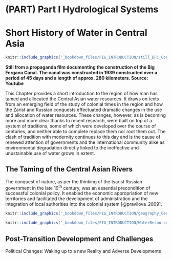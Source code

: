 # (PART) Part I Hydrological Systems {#Part1_Hydrological_Systems .unnumbered}

# Short History of Water in Central Asia {#ShortHistory}

```r
knitr::include_graphics('_bookdown_files/FIG_INTRODUCTION/still_BFC_Construction.jpg')
```

**Still from a propaganda film documenting the construction of the Big Fergana Canal. The canal was constructed in 1939 constructed over a period of 45 days and a length of approx. 280 kilometers. Source: Youtube**

This Chapter provides a short introduction to the region of how man has tamed and allocated the Central Asian water resources. It draws on texts from an emerging field of the study of colonial times in the region and how the Zarist and Russian conquests effectuated dramatic changes in the use and allocation of water resources. These changes, however, as is becoming more and more clear thanks to recent research, were built on top of a system of traditions, some of which were developed over the course of centuries, and neither able to complete replace them nor root them out. The clash of tradition with modernity continues to this day and is the cause of renewed attention of governments and the international community alike as environmental degradation directly linked to the ineffective and unustainable use of water grows in extent.

## The Taming of the Central Asian Rivers {#TamingHydrologicalSystems}

The conquest of nature, as per the thinking of the tsarist Russian government in the late 19^th^ century, was an essential precondition of successful colonial policy. It enabled the economic appropriation of new territories and facilitated the development of administration and the integration of local authorities into the colonial system [@pravilova_2009].

<!-- There is a profound riddle at the core of everything the engineer does in Central Asia (one might even want to call it the great paradox). Namely, Soviet planning organized space and resources so that the units under consideration (including human resources) could be "identified, observed, recorded, counted, aggregated and monitored" (C. Scott: Seeing like a State, Part 3: The Social Engineering of Rural Settlement and Production). All engineering in Central Asia was based on this, be it for irrigation projects, railway lines and hydropower dams that have become emblems of authoritarianism in Soviet Central Asia (Jonas van der Straeten: Borderlands of Industrial Modernity: Explorations into the History of Technology in Central Asia, 1850 - 2000). Should there thus not be an innate interest "built-in" to the Central Asia Water Stakeholders that takes its legacy from this organizational heritage and thus jump on any new technology that would help them to improve their planning skills, also e.g. in an objective way through the use of space-based information? -->

<!-- What emerged over time was a "coexistence of the infrastructural and industrial legacies of its Soviet period, artisanal practices and material cultures that date back to the pre-Soviet time, and by the changes brought by the rapidly accelerating circulation of goods, tastes, and ideas in post-Soviet years. The coexistence of these different influences, however, is not always a harmonic one. It constantly leads to in-between situations, tensions, and paradoxes." (Jonas van der Straten:...). Tsarist and Soviet occupation and colonialism, a great disrupting force of a fragmented place with historically highly fragmented administrative structures between the traditional oases that were regarded as backward and characterized as "medieval barbarity" by those very occupiers? Occupiers, that is, that, at least in private, often acknowledged that European irrigation technology was inferior to indigenous traditional methods? -->

<!-- Some US Engineers were called in early on by the Soviets to help in the large scale landscape transformation as described in Teichmann in Chapter 7 and also for the introduction of the 'American' long-staple cotton varieties. It is instructive to quote one of them as Teichmann did: »In den Büros, auf Konferenzen und in der Presse geht es immer nur um Pläne, Programme und Fristen«, berichtete der amerikanische Ingenieur Willard Gorton nach seiner Rückkehr aus der Sowjetunion in die Vereinigten Staaten 1933. »Es wäre eine Art kommunistisches Sakrileg, etwas zu unternehmen, ohne vorher einen Plan, oder besser: ein halbes Dutzend Pläne, gemacht zu haben.« Gorton hatte zwei Jahre lang als Bewässerungsingenieur in Taschkent gearbeitet und wusste, wovon er sprach. Sowjetische Pläne und sowjetische Wirklichkeit standen, wie er immer wieder feststellen musste, in einem unauflösbaren Widerspruch. Die Planwirtschaft behindere das Erreichen der vorgesehenen Planziele, statt es sicherzustellen. »Das tatsächliche Ergebnis der Pläne«, meinte der Ingenieur, seien »Chaos« und »Unordnung«. »Vergleicht man die Leistungen, die die Roten von Tag zu Tag vollbringen, mit den Möglichkeiten, die sie von Tag zu Tag verschenken, scheint es, dass sie auf ganzer Linie scheitern werden.«1 Die Schwachpunkte der Planwirtschaft hatte Gorton schnell erfasst: Die sowjetischen Pläne beruhten auf »illusorischen Hoffnungen« und die Planer »verplemperten« ihre Zeit mit dem »Verfassen von Märchen«. Und immer gebe es mehrere, einander widersprechende Planszenarien, von denen keines ausgereift genug sei, um umgesetzt werden zu können. Obwohl »alles bis zum letzten Atemzug« durchgeplant sei, herrschten bei der Arbeit »Durcheinander, Unsicherheit und Verantwortungslosigkeit« und die Pläne erzeugten eine »kontinuierliche und überall verbreitete Unordnung, die an Chaos grenzt«. Das sowjetische Alltagsleben sei von »all den Ärgernissen und Unsicherheiten« geprägt, »die man in den kapitalistischen Ländern finden kann, und vielen anderen mehr, die man hier nicht finden kann«. Zudem erzeuge der verschwenderische Umgang mit Ressourcen Mangel und Not. »Du planst und arbeitest und verhungerst dabei«, berichtete Gorton. Wenn man überhaupt davon sprechen könne, dass die Sowjetunion »nach einem Plan lebe«, sei dieser »sicherlich vom Teufel selbst erdacht«. -->

<!-- Identification, observation, recording, counting, aggregating, and monitoring - all based on "dem Verfassen von Märchen" in Soviet Times? And, might it truly have been so that the centralized command and control economy was in reality directed "according to a system of preferences and not according to precise scientific planning" (Robert Davies quoted in Teichmann)? -->

<!-- I believe that the Czarist invaders were driven by scientifically 'enlightened' engineering. The same applied to the Homo Sovieticus who now extended engineering also in the social practices. Yet, despite its overwhelming power and oversight, the empire was never able to control every aspect of life of the indigenous people. Was it maybe that this enlightened science had to adapt over time, adapt in the sense as described above, to comply to Stalin's Planvorgaben and so became to rely on fairy tales? Additionally, was it that the 'Western' technology and science got adapted to the local colonized conditions and became a complex process of negotiation, contestation, cooptation, and resistance at work" (Cited from Baber in Obertreichs Book)? -->

```r
knitr::include_graphics('_bookdown_files/FIG_INTRODUCTION/geography_CentralAsia.jpg')
```

```r
knitr::include_graphics('_bookdown_files/FIG_INTRODUCTION/WaterResourcesFormation&Use.jpg')
```

## Post-Transition Development and Challenges {#PostTransitionDevelopmentsChallenges}

Political Changes: Waking up to a new Reality and Adverse Developments
